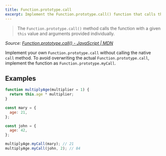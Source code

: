 ```yaml
---
title: Function.prototype.call
excerpt: Implement the Function.prototype.call() function that calls the function with a given `this` value and provided arguments
---
```


> The `Function.prototype.call()` method calls the function with a given `this` value and arguments provided individually.

_Source: [Function.prototype.call() - JavaScript | MDN](https://developer.mozilla.org/en-US/docs/Web/JavaScript/Reference/Global_objects/Function/call)_

Implement your own `Function.prototype.call` without calling the native `call` method. To avoid overwriting the actual `Function.prototype.call`, implement the function as `Function.prototype.myCall`.

## Examples

```js
function multiplyAge(multiplier = 1) {
  return this.age * multiplier;
}

const mary = {
  age: 21,
};

const john = {
  age: 42,
};

multiplyAge.myCall(mary); // 21
multiplyAge.myCall(john, 2); // 84
```
